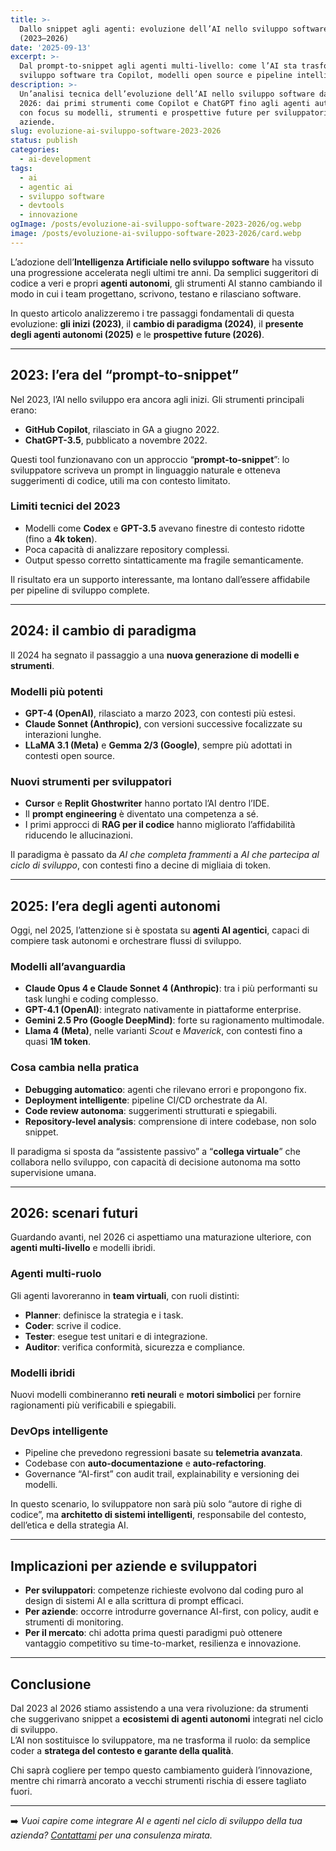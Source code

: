 ```yaml
---
title: >-
  Dallo snippet agli agenti: evoluzione dell’AI nello sviluppo software
  (2023–2026)
date: '2025-09-13'
excerpt: >-
  Dal prompt-to-snippet agli agenti multi-livello: come l’AI sta trasformando lo
  sviluppo software tra Copilot, modelli open source e pipeline intelligenti.
description: >-
  Un’analisi tecnica dell’evoluzione dell’AI nello sviluppo software dal 2023 al
  2026: dai primi strumenti come Copilot e ChatGPT fino agli agenti autonomi,
  con focus su modelli, strumenti e prospettive future per sviluppatori e
  aziende.
slug: evoluzione-ai-sviluppo-software-2023-2026
status: publish
categories:
  - ai-development
tags:
  - ai
  - agentic ai
  - sviluppo software
  - devtools
  - innovazione
ogImage: /posts/evoluzione-ai-sviluppo-software-2023-2026/og.webp
image: /posts/evoluzione-ai-sviluppo-software-2023-2026/card.webp
---
```


L’adozione dell’**Intelligenza Artificiale nello sviluppo software** ha vissuto una progressione accelerata negli ultimi tre anni. Da semplici suggeritori di codice a veri e propri **agenti autonomi**, gli strumenti AI stanno cambiando il modo in cui i team progettano, scrivono, testano e rilasciano software.  

In questo articolo analizzeremo i tre passaggi fondamentali di questa evoluzione: **gli inizi (2023)**, il **cambio di paradigma (2024)**, il **presente degli agenti autonomi (2025)** e le **prospettive future (2026)**.  

---

## 2023: l’era del “prompt-to-snippet”

Nel 2023, l’AI nello sviluppo era ancora agli inizi. Gli strumenti principali erano:
- **GitHub Copilot**, rilasciato in GA a giugno 2022.  
- **ChatGPT-3.5**, pubblicato a novembre 2022.  

Questi tool funzionavano con un approccio “**prompt-to-snippet**”: lo sviluppatore scriveva un prompt in linguaggio naturale e otteneva suggerimenti di codice, utili ma con contesto limitato.  

### Limiti tecnici del 2023
- Modelli come **Codex** e **GPT-3.5** avevano finestre di contesto ridotte (fino a **4k token**).  
- Poca capacità di analizzare repository complessi.  
- Output spesso corretto sintatticamente ma fragile semanticamente.  

Il risultato era un supporto interessante, ma lontano dall’essere affidabile per pipeline di sviluppo complete.

---

## 2024: il cambio di paradigma

Il 2024 ha segnato il passaggio a una **nuova generazione di modelli e strumenti**.

### Modelli più potenti
- **GPT-4 (OpenAI)**, rilasciato a marzo 2023, con contesti più estesi.  
- **Claude Sonnet (Anthropic)**, con versioni successive focalizzate su interazioni lunghe.  
- **LLaMA 3.1 (Meta)** e **Gemma 2/3 (Google)**, sempre più adottati in contesti open source.  

### Nuovi strumenti per sviluppatori
- **Cursor** e **Replit Ghostwriter** hanno portato l’AI dentro l’IDE.  
- Il **prompt engineering** è diventato una competenza a sé.  
- I primi approcci di **RAG per il codice** hanno migliorato l’affidabilità riducendo le allucinazioni.  

Il paradigma è passato da *AI che completa frammenti* a *AI che partecipa al ciclo di sviluppo*, con contesti fino a decine di migliaia di token.

---

## 2025: l’era degli agenti autonomi

Oggi, nel 2025, l’attenzione si è spostata su **agenti AI agentici**, capaci di compiere task autonomi e orchestrare flussi di sviluppo.

### Modelli all’avanguardia
- **Claude Opus 4 e Claude Sonnet 4 (Anthropic)**: tra i più performanti su task lunghi e coding complesso.  
- **GPT-4.1 (OpenAI)**: integrato nativamente in piattaforme enterprise.  
- **Gemini 2.5 Pro (Google DeepMind)**: forte su ragionamento multimodale.  
- **Llama 4 (Meta)**, nelle varianti *Scout* e *Maverick*, con contesti fino a quasi **1M token**.  

### Cosa cambia nella pratica
- **Debugging automatico**: agenti che rilevano errori e propongono fix.  
- **Deployment intelligente**: pipeline CI/CD orchestrate da AI.  
- **Code review autonoma**: suggerimenti strutturati e spiegabili.  
- **Repository-level analysis**: comprensione di intere codebase, non solo snippet.  

Il paradigma si sposta da “assistente passivo” a “**collega virtuale**” che collabora nello sviluppo, con capacità di decisione autonoma ma sotto supervisione umana.

---

## 2026: scenari futuri

Guardando avanti, nel 2026 ci aspettiamo una maturazione ulteriore, con **agenti multi-livello** e modelli ibridi.

### Agenti multi-ruolo
Gli agenti lavoreranno in **team virtuali**, con ruoli distinti:
- **Planner**: definisce la strategia e i task.  
- **Coder**: scrive il codice.  
- **Tester**: esegue test unitari e di integrazione.  
- **Auditor**: verifica conformità, sicurezza e compliance.  

### Modelli ibridi
Nuovi modelli combineranno **reti neurali** e **motori simbolici** per fornire ragionamenti più verificabili e spiegabili.  

### DevOps intelligente
- Pipeline che prevedono regressioni basate su **telemetria avanzata**.  
- Codebase con **auto-documentazione** e **auto-refactoring**.  
- Governance “AI-first” con audit trail, explainability e versioning dei modelli.  

In questo scenario, lo sviluppatore non sarà più solo “autore di righe di codice”, ma **architetto di sistemi intelligenti**, responsabile del contesto, dell’etica e della strategia AI.

---

## Implicazioni per aziende e sviluppatori

- **Per sviluppatori**: competenze richieste evolvono dal coding puro al design di sistemi AI e alla scrittura di prompt efficaci.  
- **Per aziende**: occorre introdurre governance AI-first, con policy, audit e strumenti di monitoring.  
- **Per il mercato**: chi adotta prima questi paradigmi può ottenere vantaggio competitivo su time-to-market, resilienza e innovazione.  

---

## Conclusione

Dal 2023 al 2026 stiamo assistendo a una vera rivoluzione: da strumenti che suggerivano snippet a **ecosistemi di agenti autonomi** integrati nel ciclo di sviluppo.  
L’AI non sostituisce lo sviluppatore, ma ne trasforma il ruolo: da semplice coder a **stratega del contesto e garante della qualità**.

Chi saprà cogliere per tempo questo cambiamento guiderà l’innovazione, mentre chi rimarrà ancorato a vecchi strumenti rischia di essere tagliato fuori.

---

➡️ *Vuoi capire come integrare AI e agenti nel ciclo di sviluppo della tua azienda? [Contattami](/contact) per una consulenza mirata.*
